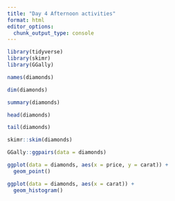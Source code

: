 ```yaml
---
title: "Day 4 Afternoon activities"
format: html
editor_options: 
  chunk_output_type: console
---
```


```r
library(tidyverse)
library(skimr)
library(GGally)
```

```r
names(diamonds)

dim(diamonds)

summary(diamonds)

head(diamonds)

tail(diamonds)

skimr::skim(diamonds)
```

```r
GGally::ggpairs(data = diamonds)

ggplot(data = diamonds, aes(x = price, y = carat)) +
  geom_point()

ggplot(data = diamonds, aes(x = carat)) +
  geom_histogram()
```

